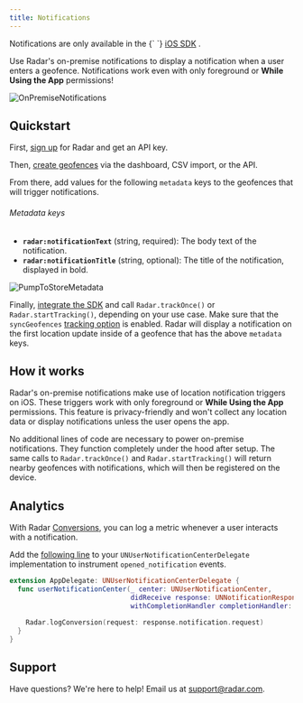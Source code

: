 ```yaml
---
title: Notifications
---
```



<Alert alertType="info">
  Notifications are only available in the {` `}
  <a href="/sdk/ios">iOS SDK</a>
  .
</Alert>

Use Radar's on-premise notifications to display a notification when a user enters a geofence. Notifications work even with only foreground or <b>While Using the App</b> permissions!

![OnPremiseNotifications](/img/notifications/on_premise_notifications.png)

## Quickstart

First, [sign up](https://radar.com/signup) for Radar and get an API key.

Then, [create geofences](/geofences#create-geofences) via the dashboard, CSV import, or the API.

From there, add values for the following `metadata` keys to the geofences that will trigger notifications.

###### Metadata keys
- **`radar:notificationText`** (string, required): The body text of the notification.
- **`radar:notificationTitle`** (string, optional): The title of the notification, displayed in bold.

![PumpToStoreMetadata](/img/notifications/pump_to_store_metadata.png)

Finally, [integrate the SDK](/documentation/sdk) and call `Radar.trackOnce()` or `Radar.startTracking()`, depending on your use case. Make sure that the `syncGeofences` [tracking option](/sdk/tracking#ios) is enabled. Radar will display a notification on the first location update inside of a geofence that has the above `metadata` keys.

## How it works

Radar's on-premise notifications make use of location notification triggers on iOS. These triggers work with only foreground or <b>While Using the App</b> permissions. This feature is privacy-friendly and won't collect any location data or display notifications unless the user opens the app.

No additional lines of code are necessary to power on-premise notifications. They function completely under the hood after setup. The same calls to `Radar.trackOnce()` and `Radar.startTracking()` will return nearby geofences with notifications, which will then be registered on the device.

## Analytics

With Radar [Conversions](/api#log-a-conversion), you can log a metric whenever a user interacts with a notification.

Add the [following line](https://github.com/radarlabs/radar-sdk-ios/blob/master/RadarSDK/Include/Radar.h#L558-L564) to your `UNUserNotificationCenterDelegate` implementation to instrument `opened_notification` events.

```swift
extension AppDelegate: UNUserNotificationCenterDelegate {
  func userNotificationCenter(_ center: UNUserNotificationCenter,
                              didReceive response: UNNotificationResponse,
                              withCompletionHandler completionHandler: @escaping () -> Void) {

    Radar.logConversion(request: response.notification.request)
  }
}
```

## Support

Have questions? We're here to help! Email us at [support@radar.com](mailto:support@radar.com).
